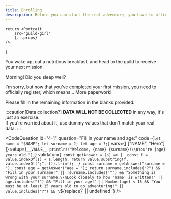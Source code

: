 ```yaml
---
title: Enrolling
description: Before you can start the real adventure, you have to officially register on the Adventurer's Guild...
---
```


    return <Portrait 
        src="guild-girl" 
        {...props} 
    />
}


<WIP />

You wake up, eat a nutritious breakfast, and head to the guild to receive your next mission.

<Guild>
Morning! Did you sleep well?

I'm sorry, but now that you've completed your first mission, you need to officially register, which means... More paperwork!

Please fill in the remaining information in the blanks provided:
</Guild>

:::caution[Data collection?]
**DATA WILL NOT BE COLLECTED** in any way, it's just an exercise.  
If you're worried about it, use dummy values that don't match your real data.
:::

<CodeQuestion 
id="4-1"
question="Fill in your name and age:"
code={`
let name = "$NAME";
let surname = ?;
let age = ?;
`}
vars={[ ["NAME", "Hero"] ]}
setup={`__VALUE__ println!("Welcome, {name} {surname}!\\nYou're {age} years old.");`}
validator={`
const getAnswer = (s) => { 
    const f = value.indexOf(s) + s.length;
    return value.substring(f, value.indexOf(";", f)).trim(); 
}
const surname = getAnswer("surname = ");
const age = getAnswer("age = ");
return surname.includes("?") && "Fill in your surname!"
    || !surname.includes('"') && "Something is wrong with your surname.\\nLook closely to how 'name' is written!"
    || age.includes("?") && "Fill in your age!"
    || Number(age) < 18 && "You must be at least 15 years old to go adventuring!"
    || value.includes("?") && \`${replace}\`
    || undefined
`}
/>

<Checkpoint id="4-1">
<Guild>

</Guild>
</Checkpoint>